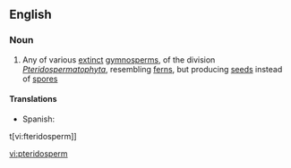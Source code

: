 ==English==

===Noun===
{{en-noun}}

# Any of various [[extinct]] [[gymnosperm]]s, of the division ''[[Pteridospermatophyta]]'', resembling [[fern]]s, but producing [[seed]]s instead of [[spore]]s


====Translations====
* Spanish: {{t|es|pteridosperma|f}}

t[vi:fteridosperm]]

[[vi:pteridosperm]]
